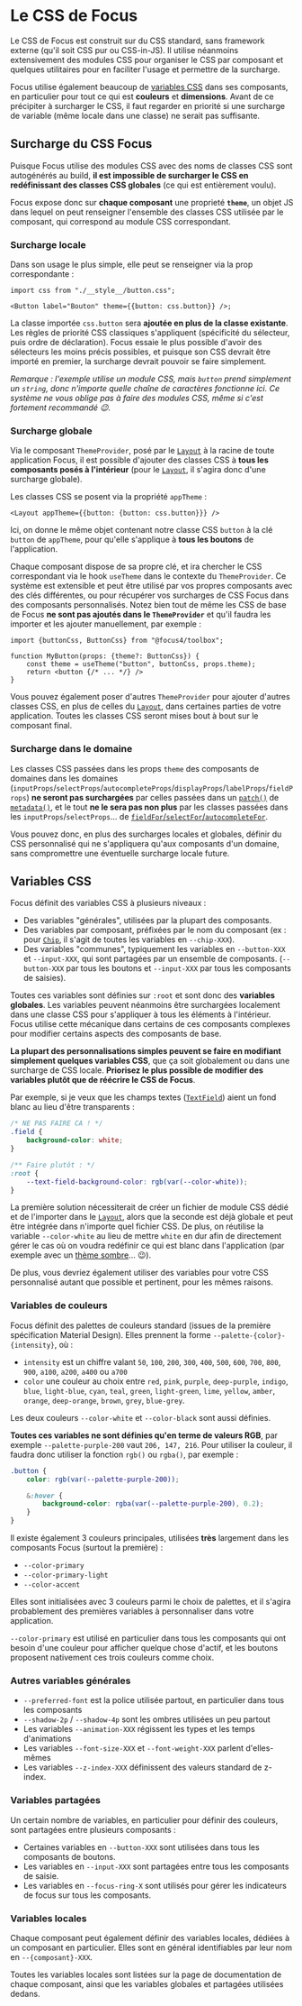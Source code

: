 
<Meta title="CSS/Le CSS de Focus" />

# Le CSS de Focus

Le CSS de Focus est construit sur du CSS standard, sans framework externe (qu'il soit CSS pur ou CSS-in-JS). Il utilise néanmoins extensivement des modules CSS pour organiser le CSS par composant et quelques utilitaires pour en faciliter l'usage et permettre de la surcharge.

Focus utilise également beaucoup de [variables CSS](https://developer.mozilla.org/en-US/docs/Web/CSS/Using_CSS_custom_properties) dans ses composants, en particulier pour tout ce qui est **couleurs** et **dimensions**. Avant de ce précipiter à surcharger le CSS, il faut regarder en priorité si une surcharge de variable (même locale dans une classe) ne serait pas suffisante.

## Surcharge du CSS Focus

Puisque Focus utilise des modules CSS avec des noms de classes CSS sont autogénérés au build, **il est impossible de surcharger le CSS en redéfinissant des classes CSS globales** (ce qui est entièrement voulu).

Focus expose donc sur **chaque composant** une proprieté **`theme`**, un objet JS dans lequel on peut renseigner l'ensemble des classes CSS utilisée par le composant, qui correspond au module CSS correspondant.

### Surcharge locale

Dans son usage le plus simple, elle peut se renseigner via la prop correspondante :

```tsx
import css from "./__style__/button.css";

<Button label="Bouton" theme={{button: css.button}} />;
```

La classe importée `css.button` sera **ajoutée en plus de la classe existante**. Les règles de priorité CSS classiques s'appliquent (spécificité du sélecteur, puis ordre de déclaration). Focus essaie le plus possible d'avoir des sélecteurs les moins précis possibles, et puisque son CSS devrait être importé en premier, la surcharge devrait pouvoir se faire simplement.

_Remarque : l'exemple utilise un module CSS, mais `button` prend simplement un `string`, donc n'importe quelle chaîne de caractères fonctionne ici. Ce système ne vous oblige pas à faire des modules CSS, même si c'est fortement recommandé 😉._

### Surcharge globale

Via le composant `ThemeProvider`, posé par le [`Layout`](/docs/mise-en-page-layout--docs) à la racine de toute application Focus, il est possible d'ajouter des classes CSS à **tous les composants posés à l'intérieur** (pour le [`Layout`](/docs/mise-en-page-layout--docs), il s'agira donc d'une surcharge globale).

Les classes CSS se posent via la propriété `appTheme` :

```tsx
<Layout appTheme={{button: {button: css.button}}} />
```

Ici, on donne le même objet contenant notre classe CSS `button` à la clé `button` de `appTheme`, pour qu'elle s'applique à **tous les boutons** de l'application.

Chaque composant dispose de sa propre clé, et ira chercher le CSS correspondant via le hook `useTheme` dans le contexte du `ThemeProvider`. Ce système est extensible et peut être utilisé par vos propres composants avec des clés différentes, ou pour récupérer vos surcharges de CSS Focus dans des composants personnalisés. Notez bien tout de même les CSS de base de Focus **ne sont pas ajoutés dans le `ThemeProvider`** et qu'il faudra les importer et les ajouter manuellement, par exemple :

```tsx
import {buttonCss, ButtonCss} from "@focus4/toolbox";

function MyButton(props: {theme?: ButtonCss}) {
    const theme = useTheme("button", buttonCss, props.theme);
    return <button {/* ... */} />
}
```

Vous pouvez également poser d'autres `ThemeProvider` pour ajouter d'autres classes CSS, en plus de celles du [`Layout`](/docs/mise-en-page-layout--docs), dans certaines parties de votre application. Toutes les classes CSS seront mises bout à bout sur le composant final.

### Surcharge dans le domaine

Les classes CSS passées dans les props `theme` des composants de domaines dans les domaines (`inputProps`/`selectProps`/`autocompleteProps`/`displayProps`/`labelProps`/`fieldProps`) **ne seront pas surchargées** par celles passées dans un [`patch()`](/docs/modèle-métier-personnalisation--docs#patchname-builder) de [`metadata()`](/docs/modèle-métier-makefield--docs#metadatametadata), et le tout **ne le sera pas non plus** par les classes passées dans les `inputProps`/`selectProps`... de [`fieldFor`/`selectFor`/`autocompleteFor`](/docs/modèle-métier-afficher-des-champs--docs#méthodes-de-champs).

Vous pouvez donc, en plus des surcharges locales et globales, définir du CSS personnalisé qui ne s'appliquera qu'aux composants d'un domaine, sans compromettre une éventuelle surcharge locale future.

## Variables CSS

Focus définit des variables CSS à plusieurs niveaux :

- Des variables "générales", utilisées par la plupart des composants.
- Des variables par composant, préfixées par le nom du composant (ex : pour [`Chip`](/docs/composants-focus4∕toolbox-chip--docs), il s'agit de toutes les variables en `--chip-XXX`).
- Des variables "communes", typiquement les variables en `--button-XXX` et `--input-XXX`, qui sont partagées par un ensemble de composants. (`--button-XXX` par tous les boutons et `--input-XXX` par tous les composants de saisies).

Toutes ces variables sont définies sur `:root` et sont donc des **variables globales**. Les variables peuvent néanmoins être surchargées localement dans une classe CSS pour s'appliquer à tous les éléments à l'intérieur. Focus utilise cette mécanique dans certains de ces composants complexes pour modifier certains aspects des composants de base.

**La plupart des personnalisations simples peuvent se faire en modifiant simplement quelques variables CSS**, que ça soit globalement ou dans une surcharge de CSS locale. **Priorisez le plus possible de modifier des variables plutôt que de réécrire le CSS de Focus**.

Par exemple, si je veux que les champs textes ([`TextField`](/docs/composants-focus4∕toolbox-textfield--docs)) aient un fond blanc au lieu d'être transparents :

```css
/* NE PAS FAIRE CA ! */
.field {
    background-color: white;
}

/** Faire plutôt : */
:root {
    --text-field-background-color: rgb(var(--color-white));
}
```

La première solution nécessiterait de créer un fichier de module CSS dédié et de l'importer dans le [`Layout`](/docs/mise-en-page-layout--docs), alors que la seconde est déjà globale et peut être intégrée dans n'importe quel fichier CSS. De plus, on réutilise la variable `--color-white` au lieu de mettre `white` en dur afin de directement gérer le cas où on voudra redéfinir ce qui est blanc dans l'application (par exemple avec un [thème sombre](/docs/css-mode-sombre--docs)... 😉).

De plus, vous devriez également utiliser des variables pour votre CSS personnalisé autant que possible et pertinent, pour les mêmes raisons.

### Variables de couleurs

Focus définit des palettes de couleurs standard (issues de la première spécification Material Design). Elles prennent la forme `--palette-{color}-{intensity}`, où :

- `intensity` est un chiffre valant `50`, `100`, `200`, `300`, `400`, `500`, `600`, `700`, `800`, `900`, `a100`, `a200`, `a400` ou `a700`
- `color` une couleur au choix entre `red`, `pink`, `purple`, `deep-purple`, `indigo`, `blue`, `light-blue`, `cyan`, `teal`, `green`, `light-green`, `lime`, `yellow`, `amber`, `orange`, `deep-orange`, `brown`, `grey`, `blue-grey`.

Les deux couleurs `--color-white` et `--color-black` sont aussi définies.

**Toutes ces variables ne sont définies qu'en terme de valeurs RGB**, par exemple `--palette-purple-200` vaut `206, 147, 216`. Pour utiliser la couleur, il faudra donc utiliser la fonction `rgb()` ou `rgba()`, par exemple :

```css
.button {
    color: rgb(var(--palette-purple-200));

    &:hover {
        background-color: rgba(var(--palette-purple-200), 0.2);
    }
}
```

Il existe également 3 couleurs principales, utilisées **très** largement dans les composants Focus (surtout la première) :

- `--color-primary`
- `--color-primary-light`
- `--color-accent`

Elles sont initialisées avec 3 couleurs parmi le choix de palettes, et il s'agira probablement des premières variables à personnaliser dans votre application.

`--color-primary` est utilisé en particulier dans tous les composants qui ont besoin d'une couleur pour afficher quelque chose d'actif, et les boutons proposent nativement ces trois couleurs comme choix.

### Autres variables générales

- `--preferred-font` est la police utilisée partout, en particulier dans tous les composants
- `--shadow-2p` / `--shadow-4p` sont les ombres utilisées un peu partout
- Les variables `--animation-XXX` régissent les types et les temps d'animations
- Les variables `--font-size-XXX` et `--font-weight-XXX` parlent d'elles-mêmes
- Les variables `--z-index-XXX` définissent des valeurs standard de z-index.

### Variables partagées

Un certain nombre de variables, en particulier pour définir des couleurs, sont partagées entre plusieurs composants :

- Certaines variables en `--button-XXX` sont utilisées dans tous les composants de boutons.
- Les variables en `--input-XXX` sont partagées entre tous les composants de saisie.
- Les variables en `--focus-ring-X` sont utilisés pour gérer les indicateurs de focus sur tous les composants.

### Variables locales

Chaque composant peut également définir des variables locales, dédiées à un composant en particulier. Elles sont en général identifiables par leur nom en `--{composant}-XXX`.

Toutes les variables locales sont listées sur la page de documentation de chaque composant, ainsi que les variables globales et partagées utilisées dedans.

